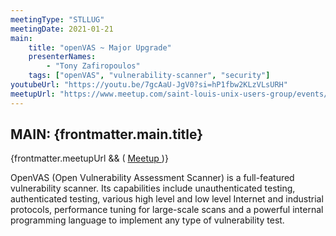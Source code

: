 ```yaml
---
meetingType: "STLLUG"
meetingDate: 2021-01-21
main:
    title: "openVAS ~ Major Upgrade"
    presenterNames:
        - "Tony Zafiropoulos"
    tags: ["openVAS", "vulnerability-scanner", "security"]
youtubeUrl: "https://youtu.be/7gcAaU-JgV0?si=hP1fbw2KLzVLsURH"
meetupUrl: "https://www.meetup.com/saint-louis-unix-users-group/events/271259443/"
---
```



## **MAIN:** {frontmatter.main.title}

<MeetingPresenter presenterNames={frontmatter.main.presenterNames} />
{frontmatter.meetupUrl && (
    <a href={frontmatter.meetupUrl}>
        <Icon name="mdi:meetup" class="inline" />
        Meetup
    </a>
)}

OpenVAS (Open Vulnerability Assessment Scanner) is a full-featured vulnerability scanner. Its capabilities include unauthenticated testing, authenticated testing, various high level and low level Internet and industrial protocols, performance tuning for large-scale scans and a powerful internal programming language to implement any type of vulnerability test.

<Tags tags={frontmatter.main.tags} />
